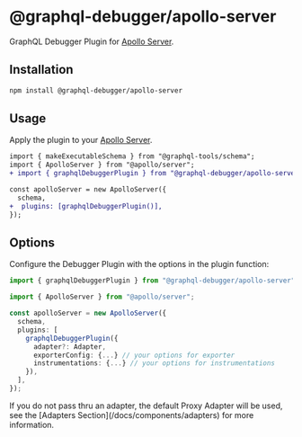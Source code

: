 # @graphql-debugger/apollo-server

GraphQL Debugger Plugin for [Apollo Server](https://www.apollographql.com/docs/).

## Installation

```bash
npm install @graphql-debugger/apollo-server
```

## Usage

Apply the plugin to your [Apollo Server](https://www.apollographql.com/docs/).

```diff
import { makeExecutableSchema } from "@graphql-tools/schema";
import { ApolloServer } from "@apollo/server";
+ import { graphqlDebuggerPlugin } from "@graphql-debugger/apollo-server";

const apolloServer = new ApolloServer({
  schema,
+  plugins: [graphqlDebuggerPlugin()],
});
```

## Options

Configure the Debugger Plugin with the options in the plugin function:

```ts
import { graphqlDebuggerPlugin } from "@graphql-debugger/apollo-server";

import { ApolloServer } from "@apollo/server";

const apolloServer = new ApolloServer({
  schema,
  plugins: [
    graphqlDebuggerPlugin({
      adapter?: Adapter,
      exporterConfig: {...} // your options for exporter
      instrumentations: {...} // your options for instrumentations
    }),
  ],
});

```



<Callout emoji="⚠️">
  If you do not pass thru an adapter, the default Proxy Adapter will be used,
  see the [Adapters Section](/docs/components/adapters) for more information.
</Callout>
